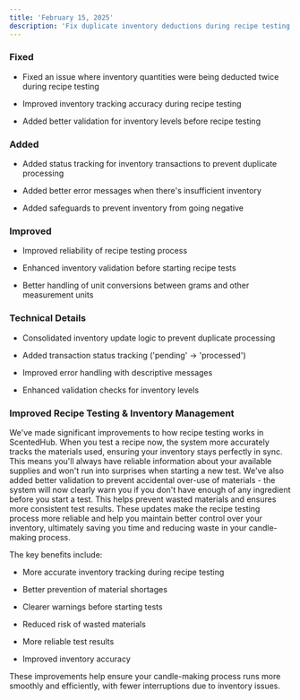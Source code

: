 ```yaml
---
title: 'February 15, 2025'
description: 'Fix duplicate inventory deductions during recipe testing'
---
```


### Fixed

* Fixed an issue where inventory quantities were being deducted twice during recipe testing

* Improved inventory tracking accuracy during recipe testing

* Added better validation for inventory levels before recipe testing

### Added

* Added status tracking for inventory transactions to prevent duplicate processing

* Added better error messages when there's insufficient inventory

* Added safeguards to prevent inventory from going negative

### Improved

* Improved reliability of recipe testing process

* Enhanced inventory validation before starting recipe tests

* Better handling of unit conversions between grams and other measurement units

### Technical Details

* Consolidated inventory update logic to prevent duplicate processing

* Added transaction status tracking ('pending' -> 'processed')

* Improved error handling with descriptive messages

* Enhanced validation checks for inventory levels

### Improved Recipe Testing & Inventory Management

We've made significant improvements to how recipe testing works in ScentedHub. When you test a recipe now, the system more accurately tracks the materials used, ensuring your inventory stays perfectly in sync. This means you'll always have reliable information about your available supplies and won't run into surprises when starting a new test. We've also added better validation to prevent accidental over-use of materials - the system will now clearly warn you if you don't have enough of any ingredient before you start a test. This helps prevent wasted materials and ensures more consistent test results. These updates make the recipe testing process more reliable and help you maintain better control over your inventory, ultimately saving you time and reducing waste in your candle-making process.

The key benefits include:

* More accurate inventory tracking during recipe testing

* Better prevention of material shortages

* Clearer warnings before starting tests

* Reduced risk of wasted materials

* More reliable test results

* Improved inventory accuracy

These improvements help ensure your candle-making process runs more smoothly and efficiently, with fewer interruptions due to inventory issues.